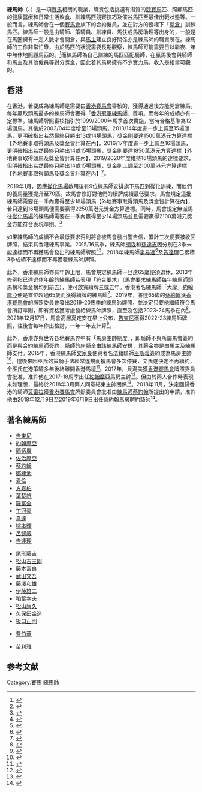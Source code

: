 '''練馬師'''（{{lang-en|Horse trainer}}、{{lang-ja|調教師}}）是一項[[賽馬|賽馬]]相關的職業，職責包括挑選有潛質的[[競賽馬|競賽馬]]匹、照顧馬匹的健康醫療和日常生活飲食、訓練馬匹競賽技巧及催谷馬匹至最佳出戰狀態等。一般而言，練馬師會在一個[[賽馬會|賽馬會]]旗下的合約僱員，並在對方的授權下「[[馬棚|開倉]]」訓練馬匹。練馬師一般是由騎師、策騎員、訓練員、馬伕或馬房助理等出身的，一般是在馬圈擁有一定人脈才會開倉，與[[馬主|馬主]]建立良好關係亦是練馬師的職責所在。練馬師的工作非常忙碌，由於馬匹的狀況需要長期觀察，練馬師可能需要日以繼夜、年中無休地照顧馬匹的。<ref name="MyUser_Gycmokco.com_August_12_2016c">{{cite web |url=http://www.gycmokco.com.hk/article4chi.htm |title=George Y. C. Mok & Co. |website=Gycmokco.com |date=  |author= |accessdate= 2016-08-12}}</ref>而練馬師為自己訓練的馬匹匹配騎師，在贏馬後會與騎師和馬主及其他僱員等對分獎金，因此若其馬房擁有不少實力馬，收入是相當可觀的。

==香港==
{{參見|香港冠軍練馬師}}
在香港，若要成為練馬師是需要由[[香港賽馬會|香港賽馬會]]審核的，獲得通過後方能開倉練馬。每年贏取頭馬最多的練馬師會獲得「[[香港冠軍練馬師|香港冠軍練馬師]]」獎項。而每年的成績亦有一定標準。練馬師牌照審核指引於1999/2000年馬季首次實施，當時合格基準為12場頭馬。其後於2003/04年度增至13場頭馬。2013/14年度進一步上調至15場頭馬，更明確指出若然最終只勝出13或14場頭馬，獎金則要達1500萬港元方算達標【外地賽事取得頭馬及獎金皆計算在內】。2016/17年度進一步上調至16場頭馬，更明確指出若然最終只勝出14或15場頭馬，獎金則要達1850萬港元方算達標【外地賽事取得頭馬及獎金皆計算在內】，2019/2020年度維持16場頭馬的達標要求，但明確指出若然最終只勝出14或15場頭馬，獎金則上調至2100萬港元方算達標【外地賽事取得頭馬及獎金皆計算在內】<ref name="MyUser_M.sina.com_August_12_2016c">{{cite web |url=http://m.sina.com.hk/news/article/20160728/4/40/4/%E7%B7%B4%E9%A6%AC%E5%B8%AB%E6%96%B0%E5%AD%A3%E8%B4%8F16W%E6%89%8D%E5%8F%8A%E6%A0%BC-6102170.html |title=練馬師新季贏16W才及格  |website=香港新浪 |date= |author= |accessdate=2016-08-12 |archive-url=https://web.archive.org/web/20170305001508/http://m.sina.com.hk/news/article/20160728/4/40/4/%E7%B7%B4%E9%A6%AC%E5%B8%AB%E6%96%B0%E5%AD%A3%E8%B4%8F16W%E6%89%8D%E5%8F%8A%E6%A0%BC-6102170.html |archive-date=2017-03-05 |dead-url=yes }}</ref>。

2019年1月，因應[[從化馬場|從化馬場]]啟用後有9位練馬師安排旗下馬匹到從化訓練，而他們的養馬量獲提升至70匹。故馬會修訂對他們的續牌成績最低要求。馬會規定這批練馬師需要在一季內贏得至少18場頭馬【外地賽事取得頭馬及獎金皆計算在內】，若只達到16場頭馬便需要贏得2250萬港元獎金方算達標。同時，馬會規定無派馬往[[從化馬場|從化馬場]]的練馬師需要在一季內贏得至少14場頭馬並且需要贏得2100萬港元獎金方能符合表現準則。<ref name="MyUser_racing.on.cc_May_19_2020c">{{cite web |url=http://racing.on.cc/racing/new/20200519/rjnewa0001x0.html |title=鄭俊偉上岸靠大運舞台 |website=On.cc |date=  |author= |accessdate= 2020-05-19}}</ref>

如果練馬師的成績不合最低要求否則將會被馬會發出警告信，累計三次便要被收回牌照，結束其香港練馬事業。2015/16馬季，練馬師[[胡森_(練馬師)|胡森]]和[[孫達志|孫達志]]因分別在3季未能達標而不再獲馬會發出的練馬師牌照<ref name="MyUser_Hk.apple.nextmedia.com_August_12_2016">{{cite web |url=http://hk.apple.nextmedia.com/realtime/racing/20160714/55359614 |title=在港職業生涯最後抗爭 孫達志胡森表明會上訴 |website=Hk.apple.nextmedia.com |date=  |author= |accessdate= 2016-08-12}}</ref><ref name="MyUser_Hk.apple.nextmedia.com_August_12_2016c">{{cite web |url=http://hk.apple.nextmedia.com/sports/art/20160727/19711157 |title=【再有練馬師出局】 孫達志上訴駁回！馬房數目創25年新低 |website=Hk.apple.nextmedia.com |date=  |author= |accessdate= 2016-08-12}}</ref>。2018年練馬師[[李易達|李易達]]<ref name="MyUser_Hk.apple.nextmedia.com_July_15_2018c">{{cite web |url=https://hk.sports.appledaily.com/racing/realtime/article/20180715/58444653 |title=【馬季煞科】差一場就係贏唔到！李易達再三「肥佬」失練馬師牌 |website=Hk.apple.nextmedia.com |date=  |author= |accessdate= 2018-07-15}}</ref>及[[告達理|告達理]]已累積3季成績不達標而不再獲發練馬師牌照。

此外，香港練馬師亦有年齡上限，馬會規定練馬師一旦達65歲便須退休，2013年修例指已達退休年齡的練馬師若表現「符合要求」（馬會要求練馬師每年練馬師頭馬榜和獎金榜均列前五），便可放寬續牌三或五年。香港著名練馬師「大摩」[[約翰摩亞|約翰摩亞]]便是首位超過65歲而獲得續牌的練馬師<ref name="MyUser_Hk.racing.nextmedia.com_August_12_2016c">{{cite web |url=http://hk.racing.nextmedia.com/art_main.php?sec_id=3400631&art_id=16976814&showdate=20130628&tt_cat=15286386 |title=蘋馬人：馬會又好心做壞事 |website=壹蘋果馬網 |date=2013-06-28  |author= |archiveurl=http://web.archive.org/web/20131110063747/http://hk.racing.nextmedia.com/art_main.php?sec_id=3400631&art_id=16976814&showdate=20130628&tt_cat=15286386 |archivedate=2013-11-10 |accessdate= 2016-08-12}}</ref>。2019年，將達65歲的[[蔡約翰|蔡約翰]]獲[[香港賽馬會|香港賽馬會]]的牌照委員會發出2019-20馬季的練馬師牌照，並決定只要他繼續符合馬會所訂準則，即有資格獲考慮發給練馬師牌照，直至及包括2023-24馬季在內<ref name="MyUser_hkjc.com_January_22_2016c">{{cite web |url=https://racingnews.hkjc.com/chinese/2019/01/22/%E7%89%8C%E7%85%A7%E5%A7%94%E5%93%A1%E6%9C%83%E7%9A%84%E6%B1%BA%E5%AE%9A/ |title=牌照委員會的決定 |website=[[香港賽馬會|香港賽馬會]] |date=2019-01-22 |author= |accessdate=2019-01-22 |archive-date=2019-01-23 |archive-url=https://web.archive.org/web/20190123010253/https://racingnews.hkjc.com/chinese/2019/01/22/%e7%89%8c%e7%85%a7%e5%a7%94%e5%93%a1%e6%9c%83%e7%9a%84%e6%b1%ba%e5%ae%9a/ |dead-url=no }}</ref>。2021年12月17日，馬會高層夏定安在早上公布，[[告東尼|告東尼]]獲得2022-23練馬師牌照，往後會每年作出檢討，一年一年去計算<ref>{{cite web |title=夏定安公布告東尼獲續牌 |url=https://std.stheadline.com/racing/article/2427143/%E9%A6%AC%E7%B6%93-%E6%9C%80%E6%96%B0%E6%B6%88%E6%81%AF-%E5%A4%8F%E5%AE%9A%E5%AE%89%E5%85%AC%E5%B8%83%E5%91%8A%E6%9D%B1%E5%B0%BC%E7%8D%B2%E7%BA%8C%E7%89%8C |website=[[星島日報|星島日報]] |accessdate=2022-07-01 |language=zh-hk |date=2021-12-17}}</ref>。

此外，香港亦與世界各地賽馬界中有「馬房主帥制度」，即騎師不與所屬馬會簽約而是與合約練馬師簽約，騎師的座騎全由該練馬師安排，其薪金亦是由馬主及練馬師支付。2015年，香港練馬師[[文家良|文家良]]便與著名法籍騎師[[巫斯義|巫斯義]]簽約成為馬房主帥<ref name="MyUser_Hk.racing.nextmedia.com_August_12_2016">{{cite web |url=http://hk.racing.nextmedia.com/art_main.php?sec_id=3403908&showdate=20150702&art_id=17162866 |title=文家良聘巫斯義任主帥 |website=壹蘋果馬網 |date=2015-07-02  |author= |archiveurl=https://web.archive.org/web/20160822200923/http://hk.racing.nextmedia.com/art_main.php?sec_id=3403908&showdate=20150702&art_id=17162866 |archivedate=2016-08-22 |accessdate= 2016-08-12}}</ref>，惶後來因巫氏的策騎手法經常違規而獲馬會多次停賽，文氏遂決定不再續約，令巫氏在港策騎多年後終離開香港馬壇<ref name="MyUser_Hk.apple.nextmedia.com_August12_2016c">{{cite web |url=http://hk.apple.nextmedia.com/realtime/racing/20160806/55458423 |title=全港最茅騎師？一老一嫩洋將 犯規紀錄不相伯仲 |website=Hk.apple.nextmedia.com |date=  |author= |accessdate= 2016-08-12}}</ref>。2017年，貝湯美獲[[香港賽馬會|香港賽馬會]]牌照委員會批准，准許他在2017-18馬季出任[[約翰摩亞|約翰摩亞]]馬房主帥<ref>{{cite web |title=牌照委員會的決定 - 賽馬新聞 - 賽馬資訊 |url=http://www.hkjc.com/chinese/corporate/racing_news_item.asp?in_file=/chinese/news/2017-06/news_2017060901609.html |website=[[香港賽馬會|香港賽馬會]] |accessdate=2022-07-01 |date=2017-06-09}}</ref>。但由於兩人合作時表現未如理想，最終於2018年3月兩人同意結束主帥關係<ref>{{cite web |title=牌照委員會的決定 － 騎師貝湯美 – 賽馬新聞 |url=https://racingnews.hkjc.com/chinese/2018/03/29/%e7%89%8c%e7%85%a7%e5%a7%94%e5%93%a1%e6%9c%83%e7%9a%84%e6%b1%ba%e5%ae%9a%e9%a8%8e%e5%b8%ab%e8%b2%9d%e6%b9%af%e7%be%8e/ |website=[[香港賽馬會|香港賽馬會]] |accessdate=2022-07-01 |date=2018-03-29}}</ref>。2018年11月，決定回歸香港的騎師[[莫雷拉|莫雷拉]]獲[[香港賽馬會|香港賽馬會]]牌照委員會批准由[[練馬師|練馬師]][[蔡約翰|蔡約翰]]所提出的申請，准許他由2018年12月9日至2019年6月9日出任[[蔡約翰|蔡約翰]]馬房聘約騎師<ref>{{cite web |title=牌照委員會的決定 – 賽馬新聞 |url=https://racingnews.hkjc.com/chinese/2018/11/17/%E7%89%8C%E7%85%A7%E5%A7%94%E5%93%A1%E6%9C%83%E7%9A%84%E6%B1%BA%E5%AE%9A/ |website=[[香港賽馬會|香港賽馬會]] |accessdate=2022-07-01 |date=2018-11-17}}</ref>。

==著名練馬師==
:{{flag|HKG}}
*[[告東尼|告東尼]]
*[[約翰摩亞|約翰摩亞]]
*[[簡炳墀|簡炳墀]]
*[[佐治摩亞|佐治摩亞]]
*[[蔡約翰|蔡約翰]]
*[[鄭棣池|鄭棣池]]
*[[愛倫|愛倫]]
*[[方嘉柏|方嘉柏]]
*[[葉楚航|葉楚航]]
*[[羅富全|羅富全]]
*[[丁冠豪|丁冠豪]]
*[[韋達|韋達]]
*[[姚本輝|姚本輝]]
*[[呂健威|呂健威]]
*[[告達理|告達理]]

:{{flag|JPN}}
*[[尾形藤吉|尾形藤吉]]
*[[松山吉三郎|松山吉三郎]]
*[[藤本富良|藤本富良]]
*[[武田文吾|武田文吾]]
*[[藤澤和雄|藤澤和雄]]
*[[伊藤雄二|伊藤雄二]]
*[[稻葉幸夫|稻葉幸夫]]
*[[松山康久|松山康久]]
*[[久保田金造|久保田金造]]
*[[板口正則|板口正則]]

:{{flag|FRA}}
*[[費伯華|費伯華]]

:{{flag|USA}}
*[[苗利雅|苗利雅]]

==参考文献==
{{reflist|30em}}

[[Category:賽馬|Category:賽馬]]
[[Category:練馬師|]]